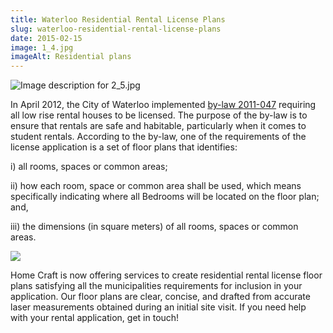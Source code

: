 ```yaml
---
title: Waterloo Residential Rental License Plans
slug: waterloo-residential-rental-license-plans
date: 2015-02-15
image: 1_4.jpg
imageAlt: Residential plans
---
```


![Image description for 2_5.jpg](2_5.jpg)

In April 2012, the City of Waterloo implemented [by-law 2011-047](http://www.waterloo.ca/en/government/residentialrentallicences.asp) requiring all low rise rental houses to be licensed. The purpose of the by-law is to ensure that rentals are safe and habitable, particularly when it comes to student rentals. According to the by-law, one of the requirements of the license application is a set of floor plans that identifies:

i) all rooms, spaces or common areas;

ii) how each room, space or common area shall be used, which means specifically indicating where all Bedrooms will be located on the floor plan; and,

iii) the dimensions (in square meters) of all rooms, spaces or common areas.

![ ](1_4.jpg)

Home Craft is now offering services to create residential rental license floor plans satisfying all the municipalities requirements for inclusion in your application. Our floor plans are clear, concise, and drafted from accurate laser measurements obtained during an initial site visit. If you need help with your rental application, get in touch!
